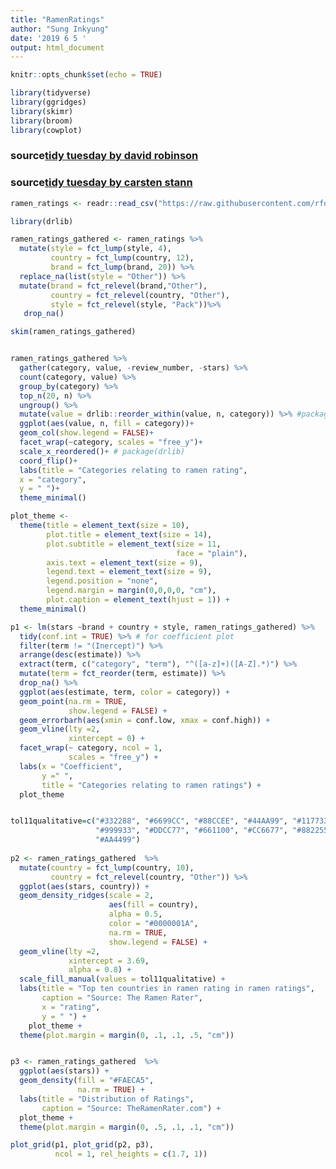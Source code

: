 ```yaml
---
title: "RamenRatings"
author: "Sung Inkyung"
date: '2019 6 5 '
output: html_document
---
```


```r
knitr::opts_chunk$set(echo = TRUE)
```

```r
library(tidyverse)
library(ggridges)
library(skimr)
library(broom)
library(cowplot)
```
### source[tidy tuesday by david robinson](https://github.com/dgrtwo/data-screencasts/blob/master/ramen-ratings.Rmd)
### source[tidy tuesday by carsten stann](https://github.com/carstenstann/TidyTuesday/blob/master/2019/2019_23_RamenRatings.Rmd)
```r
ramen_ratings <- readr::read_csv("https://raw.githubusercontent.com/rfordatascience/tidytuesday/master/data/2019/2019-06-04/ramen_ratings.csv")
```

```r
library(drlib)

ramen_ratings_gathered <- ramen_ratings %>%  
  mutate(style = fct_lump(style, 4),
         country = fct_lump(country, 12),
         brand = fct_lump(brand, 20)) %>% 
  replace_na(list(style = "Other")) %>% 
  mutate(brand = fct_relevel(brand,"Other"),
         country = fct_relevel(country, "Other"),
         style = fct_relevel(style, "Pack"))%>% 
   drop_na()

skim(ramen_ratings_gathered) 


ramen_ratings_gathered %>% 
  gather(category, value, -review_number, -stars) %>% 
  count(category, value) %>% 
  group_by(category) %>% 
  top_n(20, n) %>%
  ungroup() %>% 
  mutate(value = drlib::reorder_within(value, n, category)) %>% #package (drlib) 
  ggplot(aes(value, n, fill = category))+
  geom_col(show.legend = FALSE)+
  facet_wrap(~category, scales = "free_y")+
  scale_x_reordered()+ # package(drlib)
  coord_flip()+
  labs(title = "Categories relating to ramen rating",
  x = "category",
  y = " ")+
  theme_minimal()
```

```r
plot_theme <- 
  theme(title = element_text(size = 10),
        plot.title = element_text(size = 14),
        plot.subtitle = element_text(size = 11, 
                                     face = "plain"),
        axis.text = element_text(size = 9),
        legend.text = element_text(size = 9),
        legend.position = "none",
        legend.margin = margin(0,0,0,0, "cm"),
        plot.caption = element_text(hjust = 1)) +
  theme_minimal()
```

```r
p1 <- lm(stars ~brand + country + style, ramen_ratings_gathered) %>%   
  tidy(conf.int = TRUE) %>% # for coefficient plot
  filter(term != "(Inercept)") %>%
  arrange(desc(estimate)) %>% 
  extract(term, c("category", "term"), "^([a-z]+)([A-Z].*)") %>% 
  mutate(term = fct_reorder(term, estimate)) %>% 
  drop_na() %>% 
  ggplot(aes(estimate, term, color = category)) +
  geom_point(na.rm = TRUE,
             show.legend = FALSE) +
  geom_errorbarh(aes(xmin = conf.low, xmax = conf.high)) +
  geom_vline(lty =2, 
             xintercept = 0) +
  facet_wrap(~ category, ncol = 1, 
             scales = "free_y") +
  labs(x = "Coefficient",
       y =" ",
       title = "Categories relating to ramen ratings") +
  plot_theme 


tol11qualitative=c("#332288", "#6699CC", "#88CCEE", "#44AA99", "#117733", 
                   "#999933", "#DDCC77", "#661100", "#CC6677", "#882255",
                   "#AA4499")
 
p2 <- ramen_ratings_gathered  %>% 
  mutate(country = fct_lump(country, 10),
         country = fct_relevel(country, "Other")) %>% 
  ggplot(aes(stars, country)) +
  geom_density_ridges(scale = 2, 
                      aes(fill = country), 
                      alpha = 0.5,
                      color = "#0000001A",
                      na.rm = TRUE,
                      show.legend = FALSE) +
  geom_vline(lty =2, 
             xintercept = 3.69,
             alpha = 0.8) +
  scale_fill_manual(values = tol11qualitative) +
  labs(title = "Top ten countries in ramen rating in ramen ratings",
       caption = "Source: The Ramen Rater",
       x = "rating",
       y = " ") +
    plot_theme + 
  theme(plot.margin = margin(0, .1, .1, .5, "cm"))


p3 <- ramen_ratings_gathered  %>% 
  ggplot(aes(stars)) +
  geom_density(fill = "#FAECA5",
               na.rm = TRUE) + 
  labs(title = "Distribution of Ratings",
       caption = "Source: TheRamenRater.com") + 
  plot_theme + 
  theme(plot.margin = margin(0, .5, .1, .1, "cm"))
```

```r
plot_grid(p1, plot_grid(p2, p3), 
          ncol = 1, rel_heights = c(1.7, 1))
```


